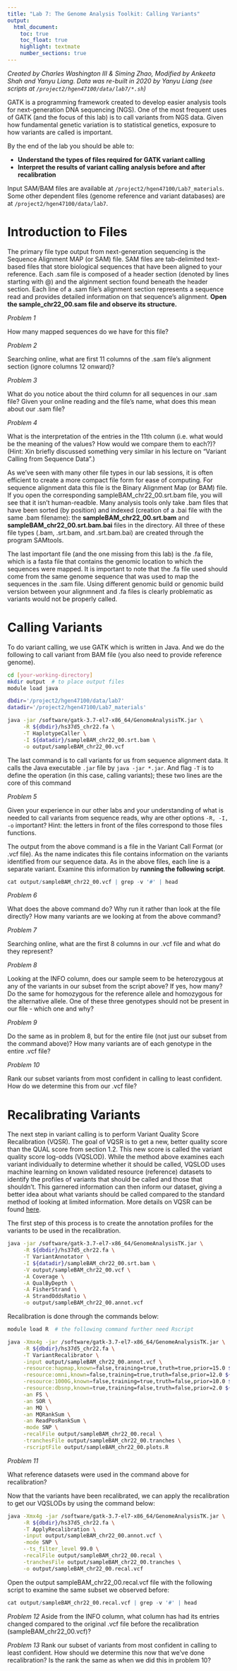 ```yaml
---
title: "Lab 7: The Genome Analysis Toolkit: Calling Variants"
output:
  html_document:
    toc: true
    toc_float: true
    highlight: textmate
    number_sections: true
---
```


*Created by Charles Washington III & Siming Zhao, Modified by Ankeeta Shah and Yanyu Liang. Data was re-built in 2020 by Yanyu Liang (see scripts at `/project2/hgen47100/data/lab7/*.sh`)*
  
GATK is a programming framework created to develop easier analysis tools for next-generation DNA sequencing (NGS). One of the most frequent uses of GATK (and the focus of this lab) is to call variants from NGS data. Given how fundamental genetic variation is to statistical genetics, exposure to how variants are called is important. 

By the end of the lab you should be able to:

- **Understand the types of files required for GATK variant calling**  
- **Interpret the results of variant calling analysis before and after recalibration**  


Input SAM/BAM files are available at `/project2/hgen47100/Lab7_materials`. Some other dependent files (genome reference and variant databases) are at `/project2/hgen47100/data/lab7`.
 
# Introduction to Files

The primary file type output from next-generation sequencing is the Sequence Alignment MAP (or SAM) file. SAM files are tab-delimited text-based files that store biological sequences that have been aligned to your reference. Each .sam file is composed of a header section (denoted by lines starting with @) and the alginment section found beneath the header section. Each line of a .sam file's alignment section represents a sequence read and provides detailed information on that sequence's alignment. **Open the sample_chr22_00.sam file and observe its structure.**

*Problem 1*

How many mapped sequences do we have for this file?

*Problem 2*

Searching online, what are first 11 columns of the .sam file's alignment section (ignore columns 12 onward)?

*Problem 3*

What do you notice about the third column for all sequences in our .sam file? Given your online reading and the file's name, what does this mean about our .sam file?

*Problem 4*

What is the interpretation of the entries in the 11th column (i.e. what would be the meaning of the values? How would we compare them to each?)? (Hint: Xin briefly discussed something very similar in his lecture on "Variant Calling from Sequence Data".)


As we've seen with many other file types in our lab sessions, it is often efficient to create a more compact file form for ease of computing. For sequence alignment data this file is the Binary Alignment Map (or BAM) file. If you open the corresponding sampleBAM_chr22_00.srt.bam file, you will see that it isn't human-readble. Many analysis tools only take .bam files that have been sorted (by position) and indexed (creation of a .bai file with the same .bam filename): the **sampleBAM_chr22_00.srt.bam** and **sampleBAM_chr22_00.srt.bam.bai** files in the directory. All three of these file types (.bam, .srt.bam, and .srt.bam.bai) are created through the program SAMtools. 

The last important file (and the one missing from this lab) is the .fa file, which is a fasta file that contains the genomic location to which the sequences were mapped. It is important to note that the .fa file used should come from the same genome sequence that was used to map the sequences in the .sam file. Using different genomic build or genomic build version between your alignmnent and .fa files is clearly problematic as variants would not be properly called.

# Calling Variants

To do variant calling, we use GATK which is written in Java. And we do the following to call variant from BAM file (you also need to provide reference genome). 

<!-- The commands are also available at `/project2/hgen47100/Lab7_materials/haplocaller.sh` (created by Siming Zhao from Xin's group) -->

```bash
cd [your-working-directory]
mkdir output  # to place output files
module load java

dbdir='/project2/hgen47100/data/lab7'
datadir='/project2/hgen47100/Lab7_materials'

java -jar /software/gatk-3.7-el7-x86_64/GenomeAnalysisTK.jar \
     -R ${dbdir}/hs37d5_chr22.fa \
     -T HaplotypeCaller \
     -I ${datadir}/sampleBAM_chr22_00.srt.bam \
     -o output/sampleBAM_chr22_00.vcf
```

The last command is to call variants for us from sequence alignment data. It calls the Java executable `.jar` file by `java -jar *.jar`. And flag `-T` is to define the operation (in this case, calling variants); these two lines are the core of this command

*Problem 5*

Given your experience in our other labs and your understanding of what is needed to call variants from sequence reads, why are other options `-R, -I, -o` important? Hint: the letters in front of the files correspond to those files functions.

The output from the above command is a file in the Variant Call Format (or .vcf file). As the name indicates this file contains information on the variants identified from our sequence data. As in the above files, each line is a separate variant. Examine this information by **running the following script**.

```r
cat output/sampleBAM_chr22_00.vcf | grep -v '#' | head
```

*Problem 6*

What does the above command do? Why run it rather than look at the file directly? How many variants are we looking at from the above command?

*Problem 7*

Searching online, what are the first 8 columns in our .vcf file and what do they represent?

*Problem 8*

Looking at the INFO column, does our sample seem to be heterozygous at any of the variants in our subset from the script above? If yes, how many? Do the same for homozygous for the reference allele and homozygous for the alternative allele. One of these three genotypes should not be present in our file - which one and why?

*Problem 9*

Do the same as in problem 8, but for the entire file (not just our subset from the command above)? How many variants are of each genotype in the entire .vcf file?

*Problem 10*

Rank our subset variants from most confident in calling to least confident. How do we determine this from our .vcf file?

# Recalibrating Variants

The next step in variant calling is to perform Variant Quality Score Recalibration (VQSR). The goal of VQSR is to get a new, better quality score than the QUAL score from section 1.2. This new score is called the variant quality score log-odds (VQSLOD). While the method above examines each variant individually to determine whether it should be called, VQSLOD uses machine learning on known validated resource (reference) datasets to identify the profiles of variants that should be called and those that shouldn't. This garnered information can then inform our dataset, giving a better idea about what variants should be called compared to the standard method of looking at limited information. More details on VQSR can be found [here](https://gatkforums.broadinstitute.org/gatk/discussion/39/variant-quality-score-recalibration-vqsr).

<!-- The first step of this process is to create the annotation profiles for the variants to be used in the recalibration. Although we aren't going to focus on this step for this lab, know that takes the .fa, .srt.bam, and .vcf files as inputs and creates a .annot.vcf file for the next step. Recalibration follows this annotation step and is done through the commands belows: -->

The first step of this process is to create the annotation profiles for the variants to be used in the recalibration.

```bash
java -jar /software/gatk-3.7-el7-x86_64/GenomeAnalysisTK.jar \
     -R ${dbdir}/hs37d5_chr22.fa \
     -T VariantAnnotator \
     -I ${datadir}/sampleBAM_chr22_00.srt.bam \
     -V output/sampleBAM_chr22_00.vcf \
     -A Coverage \
     -A QualByDepth \
     -A FisherStrand \
     -A StrandOddsRatio \
     -o output/sampleBAM_chr22_00.annot.vcf
```

Recalibration is done through the commands below: 

```bash
module load R  # the following command further need Rscript

java -Xmx4g -jar /software/gatk-3.7-el7-x86_64/GenomeAnalysisTK.jar \
     -R ${dbdir}/hs37d5_chr22.fa \
     -T VariantRecalibrator \
     -input output/sampleBAM_chr22_00.annot.vcf \
     -resource:hapmap,known=false,training=true,truth=true,prior=15.0 ${dbdir}/hapmap_3.3.b37.vcf \
     -resource:omni,known=false,training=true,truth=false,prior=12.0 ${dbdir}/1000G_omni2.5.b37.vcf \
     -resource:1000G,known=false,training=true,truth=false,prior=10.0 ${dbdir}/1000G_phase1.snps.high_confidence.b37.vcf \
     -resource:dbsnp,known=true,training=false,truth=false,prior=2.0 ${dbdir}/dbsnp_138.b37.vcf \
     -an FS \
     -an SOR \
     -an MQ \
     -an MQRankSum \
     -an ReadPosRankSum \
     -mode SNP \
     -recalFile output/sampleBAM_chr22_00.recal \
     -tranchesFile output/sampleBAM_chr22_00.tranches \
     -rscriptFile output/sampleBAM_chr22_00.plots.R
```

*Problem 11*

What reference datasets were used in the command above for recalibration?


Now that the variants have been recalibrated, we can apply the recalibration to get our VQSLODs by using the command below:

```bash
java -Xmx4g -jar /software/gatk-3.7-el7-x86_64/GenomeAnalysisTK.jar \
     -R ${dbdir}/hs37d5_chr22.fa \
     -T ApplyRecalibration \
     -input output/sampleBAM_chr22_00.annot.vcf \
     -mode SNP \
     --ts_filter_level 99.0 \
     -recalFile output/sampleBAM_chr22_00.recal \
     -tranchesFile output/sampleBAM_chr22_00.tranches \
     -o output/sampleBAM_chr22_00.recal.vcf
```

Open the output sampleBAM_chr22_00.recal.vcf file with the following script to examine the same subset we observed before:

```r
cat output/sampleBAM_chr22_00.recal.vcf | grep -v '#' | head
```

*Problem 12*
Aside from the INFO column, what column has had its entries changed compared to the original .vcf file before the recalibration (sampleBAM_chr22_00.vcf)?

*Problem 13*
Rank our subset of variants from most confident in calling to least confident. How should we determine this now that we've done recalibration? Is the rank the same as when we did this in problem 10?
